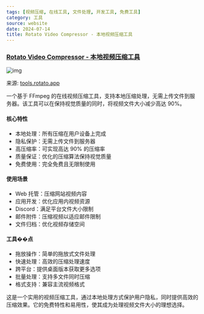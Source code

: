 ```yaml
---
tags: [视频压缩, 在线工具, 文件处理, 开发工具, 免费工具]
category: 工具
source: website
date: 2024-07-14
title: Rotato Video Compressor - 本地视频压缩工具
---
```


### [Rotato Video Compressor - 本地视频压缩工具](https://tools.rotato.app/compress)

![img](https://img.mengpeng.tech/i/2024/12/08/675565aee372d.webp)

来源: [tools.rotato.app](https://tools.rotato.app/compress)

一个基于 FFmpeg 的在线视频压缩工具，支持本地压缩处理，无需上传文件到服务器。该工具可以在保持视觉质量的同时，将视频文件大小减少高达 90%。

#### 核心特性
- 本地处理：所有压缩在用户设备上完成
- 隐私保护：无需上传文件到服务器
- 高压缩率：可实现高达 90% 的压缩率
- 质量保证：优化的压缩算法保持视觉质量
- 免费使用：完全免费且无限制使用

#### 使用场景
- Web 托管：压缩网站视频内容
- 应用开发：优化应用内视频资源
- Discord：满足平台文件大小限制
- 邮件附件：压缩视频以适应邮件限制
- 文件归档：优化视频存储空间

#### 工具��点
- 拖放操作：简单的拖放式文件处理
- 快速处理：高效的压缩处理速度
- 跨平台：提供桌面版本获取更多选项
- 批量处理：支持多文件同时压缩
- 格式支持：兼容主流视频格式

这是一个实用的视频压缩工具，通过本地处理方式保护用户隐私，同时提供高效的压缩效果。它的免费特性和易用性，使其成为处理视频文件大小的理想选择。 